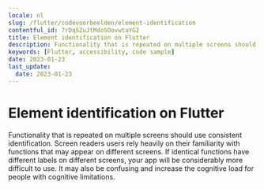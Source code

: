 ```yaml
---
locale: nl
slug: /flutter/codevoorbeelden/element-identification
contentful_id: 7rDq5ZuJtMdoSOovwtaYG2
title: Element identification on Flutter
description: Functionality that is repeated on multiple screens should use consistent identification.
keywords: [Flutter, accessibility, code sample]
date: 2023-01-23
last_update:
  date: 2023-01-23
---
```


# Element identification on Flutter

Functionality that is repeated on multiple screens should use consistent identification. Screen readers users rely heavily on their familiarity with functions that may appear on different screens. If identical functions have different labels on different screens, your app will be considerably more difficult to use. It may also be confusing and increase the cognitive load for people with cognitive limitations.

<CodeSample id="element-identification" platform="flutter" locale="nl"/>
